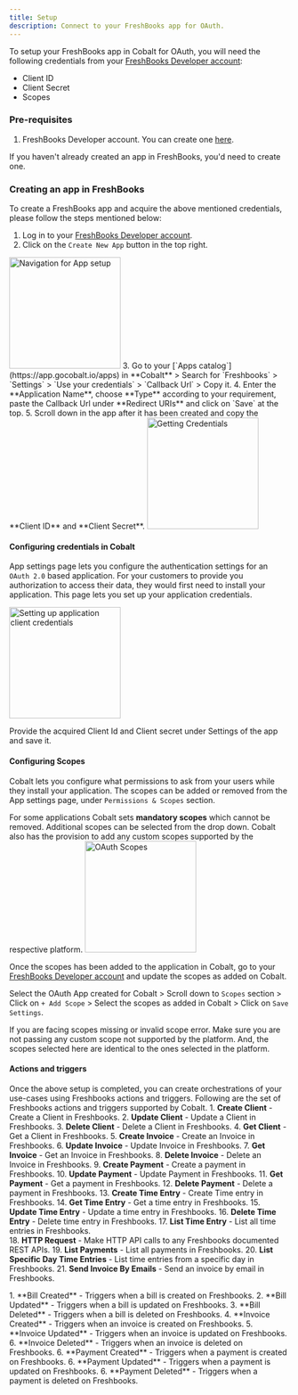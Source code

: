 ```yaml
---
title: Setup
description: Connect to your FreshBooks app for OAuth.
---
```

To setup your FreshBooks app in Cobalt for OAuth, you will need the following credentials from your [FreshBooks Developer account](https://my.freshbooks.com/?_gl=1*tfyugh*_ga*MTM0OTgzODIxMi4xNzA4NDkzMjIz*_ga_LNDHWTHSMK*MTcwOTMyMjYzNy4zLjEuMTcwOTMyMzIwNy4yMC4wLjA.#/developer):
- Client ID
- Client Secret
- Scopes

### Pre-requisites

1. FreshBooks Developer account. You can create one [here](https://www.freshbooks.com/pages/developer-signup).

<Info>If you haven't already created an app in FreshBooks, you'd need to create one.</Info>

### Creating an app in FreshBooks

To create a FreshBooks app and acquire the above mentioned credentials, please follow the steps mentioned below:

1. Log in to your [FreshBooks Developer account](https://my.freshbooks.com/?_gl=1*tfyugh*_ga*MTM0OTgzODIxMi4xNzA4NDkzMjIz*_ga_LNDHWTHSMK*MTcwOTMyMjYzNy4zLjEuMTcwOTMyMzIwNy4yMC4wLjA.#/developer).
2. Click on the `Create New App` button in the top right.
<img height="200" src="/images/Freshbooks/freshbooks_navigation.png" alt="Navigation for App setup"/>
3. Go to your [`Apps catalog`](https://app.gocobalt.io/apps) in **Cobalt** > Search for `Freshbooks` > `Settings` > `Use your credentials` > `Callback Url` > Copy it.
4. Enter the **Application Name**, choose **Type** according to your requirement, paste the Callback Url under **Redirect URIs** and click on `Save` at the top.
5. Scroll down in the app after it has been created and copy the **Client ID** and **Client Secret**.
<img height="200" src="/images/Freshbooks/freshbooks_credentials.png" alt="Getting Credentials"/>

#### Configuring credentials in Cobalt
App settings page lets you configure the authentication settings for an `OAuth 2.0` based application. For your customers to provide you authorization to access their data,
they would first need to install your application. This page lets you set up your application credentials.

<img height="200" src="/images/Freshbooks/freshbooks_cobalt.png" alt="Setting up application client credentials"/>

Provide the acquired Client Id and Client secret under Settings of the app and save it.

#### Configuring Scopes
Cobalt lets you configure what permissions to ask from your users while they install your application. The scopes can be added or removed from the App settings page, under `Permissions & Scopes`
section. 

For some applications Cobalt sets **mandatory scopes** which cannot be removed. Additional scopes can be selected from the drop down. Cobalt also has the provision to add any 
custom scopes supported by the respective platform.
<img height="200" src="/images/Freshbooks/freshbooks_scopes.png" alt="OAuth Scopes"/>

Once the scopes has been added to the application in Cobalt, go to your [FreshBooks Developer account](https://my.freshbooks.com/?_gl=1*tfyugh*_ga*MTM0OTgzODIxMi4xNzA4NDkzMjIz*_ga_LNDHWTHSMK*MTcwOTMyMjYzNy4zLjEuMTcwOTMyMzIwNy4yMC4wLjA.#/developer) and update the scopes as added on Cobalt.

Select the OAuth App created for Cobalt > Scroll down to `Scopes` section > Click on `+ Add Scope` > Select the scopes as added in Cobalt > Click on `Save Settings`. 

<Warning>
If you are facing scopes missing or invalid scope error. Make sure you are not passing any custom scope not supported by the platform. And, the scopes selected here are
identical to the ones selected in the platform.
</Warning>

#### Actions and triggers
Once the above setup is completed, you can create orchestrations of your use-cases using Freshbooks actions and triggers. Following are the set of Freshbooks actions and triggers
supported by Cobalt.
<Tabs>
  <Tab title="Actions">
  <AccordionGroup>
  <Accordion title="Client">
     1. **Create Client** - Create a Client in Freshbooks.
     2. **Update Client** - Update a Client in Freshbooks.
     3. **Delete Client** - Delete a Client in Freshbooks.
     4. **Get Client** - Get a Client in Freshbooks.
    </Accordion>
     <Accordion title="Invoice">
     5. **Create Invoice** - Create an Invoice in Freshbooks.
     6. **Update Invoice** - Update Invoice in Freshbooks.
     7. **Get Invoice** - Get an Invoice in Freshbooks.
     8. **Delete Invoice** - Delete an Invoice in Freshbooks.
      </Accordion>
     <Accordion title="Payment">
     9. **Create Payment** - Create a payment in Freshbooks.
     10. **Update Payment** - Update Payment in Freshbooks.
     11. **Get Payment** - Get a payment in Freshbooks.
     12. **Delete Payment** - Delete a payment in Freshbooks.
    </Accordion>
     <Accordion title="Time Entry">
     13. **Create Time Entry** - Create Time entry in Freshbooks.
     14. **Get Time Entry** - Get a time entry in Freshbooks.
     15. **Update Time Entry** - Update a time entry in Freshbooks.
     16. **Delete Time Entry** - Delete time entry in Freshbooks.
     17. **List Time Entry** - List all time entries in Freshbooks.
      </Accordion>
     <Accordion title="Others">    
     18. **HTTP Request** - Make HTTP API calls to any Freshbooks documented REST APIs.
     19. **List Payments** - List all payments in Freshbooks.
     20. **List Specific Day Time Entries** - List time entries from a specific day in Freshbooks.
     21. **Send Invoice By Emails** - Send an invoice by email in Freshbooks.
      </Accordion>
    </AccordionGroup>
  </Tab>
  
  <Tab title="Triggers">
         1. **Bill Created** - Triggers when a bill is created on Freshbooks.
         2. **Bill Updated** - Triggers when a bill is updated on Freshbooks.
         3. **Bill Deleted** - Triggers when a bill is deleted on Freshbooks.
         4. **Invoice Created** - Triggers when an invoice is created on Freshbooks.
         5. **Invoice Updated** - Triggers when an invoice is updated on Freshbooks.
         6. **Invoice Deleted** - Triggers when an invoice is deleted on Freshbooks.
         6. **Payment Created** - Triggers when a payment is created on Freshbooks.
         6. **Payment Updated** - Triggers when a payment is updated on Freshbooks.
         6. **Payment Deleted** - Triggers when a payment is deleted on Freshbooks.
  </Tab>
</Tabs>